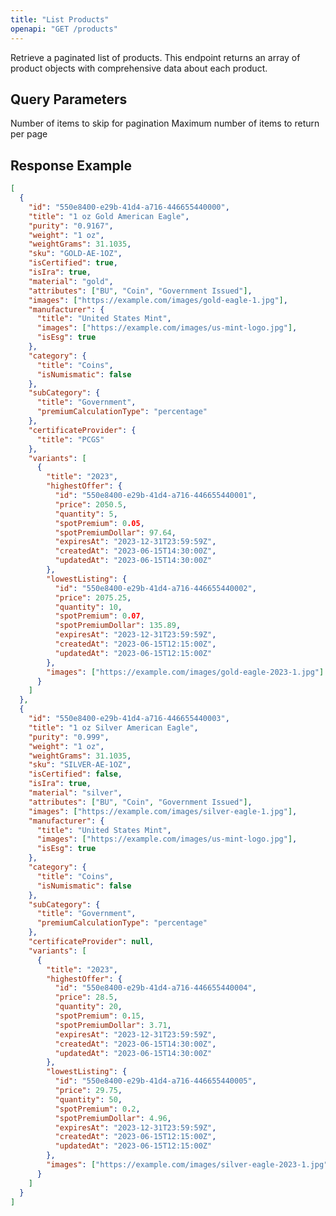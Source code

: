 ```yaml
---
title: "List Products"
openapi: "GET /products"
---
```


Retrieve a paginated list of products. This endpoint returns an array of product objects with comprehensive data about each product.

## Query Parameters

<ParamField query="offset" type="integer" default="0">
  Number of items to skip for pagination
</ParamField>

<ParamField query="limit" type="integer" default="10" min="1" max="100">
  Maximum number of items to return per page
</ParamField>

## Response Example

```json
[
  {
    "id": "550e8400-e29b-41d4-a716-446655440000",
    "title": "1 oz Gold American Eagle",
    "purity": "0.9167",
    "weight": "1 oz",
    "weightGrams": 31.1035,
    "sku": "GOLD-AE-1OZ",
    "isCertified": true,
    "isIra": true,
    "material": "gold",
    "attributes": ["BU", "Coin", "Government Issued"],
    "images": ["https://example.com/images/gold-eagle-1.jpg"],
    "manufacturer": {
      "title": "United States Mint",
      "images": ["https://example.com/images/us-mint-logo.jpg"],
      "isEsg": true
    },
    "category": {
      "title": "Coins",
      "isNumismatic": false
    },
    "subCategory": {
      "title": "Government",
      "premiumCalculationType": "percentage"
    },
    "certificateProvider": {
      "title": "PCGS"
    },
    "variants": [
      {
        "title": "2023",
        "highestOffer": {
          "id": "550e8400-e29b-41d4-a716-446655440001",
          "price": 2050.5,
          "quantity": 5,
          "spotPremium": 0.05,
          "spotPremiumDollar": 97.64,
          "expiresAt": "2023-12-31T23:59:59Z",
          "createdAt": "2023-06-15T14:30:00Z",
          "updatedAt": "2023-06-15T14:30:00Z"
        },
        "lowestListing": {
          "id": "550e8400-e29b-41d4-a716-446655440002",
          "price": 2075.25,
          "quantity": 10,
          "spotPremium": 0.07,
          "spotPremiumDollar": 135.89,
          "expiresAt": "2023-12-31T23:59:59Z",
          "createdAt": "2023-06-15T12:15:00Z",
          "updatedAt": "2023-06-15T12:15:00Z"
        },
        "images": ["https://example.com/images/gold-eagle-2023-1.jpg"]
      }
    ]
  },
  {
    "id": "550e8400-e29b-41d4-a716-446655440003",
    "title": "1 oz Silver American Eagle",
    "purity": "0.999",
    "weight": "1 oz",
    "weightGrams": 31.1035,
    "sku": "SILVER-AE-1OZ",
    "isCertified": false,
    "isIra": true,
    "material": "silver",
    "attributes": ["BU", "Coin", "Government Issued"],
    "images": ["https://example.com/images/silver-eagle-1.jpg"],
    "manufacturer": {
      "title": "United States Mint",
      "images": ["https://example.com/images/us-mint-logo.jpg"],
      "isEsg": true
    },
    "category": {
      "title": "Coins",
      "isNumismatic": false
    },
    "subCategory": {
      "title": "Government",
      "premiumCalculationType": "percentage"
    },
    "certificateProvider": null,
    "variants": [
      {
        "title": "2023",
        "highestOffer": {
          "id": "550e8400-e29b-41d4-a716-446655440004",
          "price": 28.5,
          "quantity": 20,
          "spotPremium": 0.15,
          "spotPremiumDollar": 3.71,
          "expiresAt": "2023-12-31T23:59:59Z",
          "createdAt": "2023-06-15T14:30:00Z",
          "updatedAt": "2023-06-15T14:30:00Z"
        },
        "lowestListing": {
          "id": "550e8400-e29b-41d4-a716-446655440005",
          "price": 29.75,
          "quantity": 50,
          "spotPremium": 0.2,
          "spotPremiumDollar": 4.96,
          "expiresAt": "2023-12-31T23:59:59Z",
          "createdAt": "2023-06-15T12:15:00Z",
          "updatedAt": "2023-06-15T12:15:00Z"
        },
        "images": ["https://example.com/images/silver-eagle-2023-1.jpg"]
      }
    ]
  }
]
```
